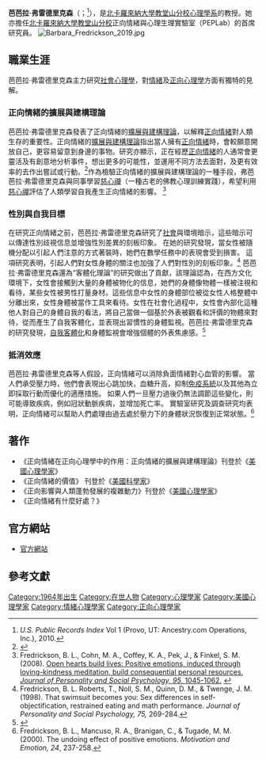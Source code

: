 '''芭芭拉·弗雷德里克森'''（{{lang-en|Barbara Lee Fredrickson}}；{{bd|1964年|6月15日}}<ref>''U.S. Public Records Index'' Vol 1 (Provo, UT: Ancestry.com Operations, Inc.), 2010.</ref>），是[[北卡羅來納大學教堂山分校|北卡羅來納大學教堂山分校]][[心理學系|心理學系]]的教授。她亦擔任[[北卡羅來納大學教堂山分校|北卡羅來納大學教堂山分校]]正向情緒與心理生理實驗室（PEPLab）的首席研究員。
[[File:Barbara_Fredrickson_2019.jpg|thumb]]

==職業生涯==
芭芭拉·弗雷德里克森主力研究[[社會心理學|社會心理學]]，對[[情緒|情緒]]及[[正向心理學|正向心理學]]方面有獨特的見解。

===正向情緒的擴展與建構理論===
芭芭拉·弗雷德里克森發表了正向情緒的[[擴展與建構理論|擴展與建構理論]]，以解釋[[正向情緒|正向情緒]]對人類生存的重要性。正向情緒的[[擴展與建構理論|擴展與建構理論]]指出當人擁有[[正向情緒|正向情緒]]時，會較願意開放自己，更容易留意到身邊的事物。研究亦顯示，正在經歷[[正向情緒|正向情緒]]的人通常會更靈活及有創意地分析事件，想出更多的可能性，並運用不同方法去面對，及更有效率的去作出嘗試或行動。<ref>{{cite journal |pmc=1693418|year=2004|last1=Fredrickson|first1=B. L.|title=The broaden-and-build theory of positive emotions|journal=Philosophical Transactions of the Royal Society B: Biological Sciences|volume=359|issue=1449|pages=1367–1378|doi=10.1098/rstb.2004.1512|pmid=15347528}}</ref>作為檢驗正向情緒的擴展與建構理論的一種手段，弗芭芭拉·弗雷德里克森與同事學習[[慈心禪|慈心禪]]（一種古老的佛教心理訓練實踐），希望利用[[慈心禪|慈心禪]]評估了人類學習自我產生正向情緒的影響。 <ref>Fredrickson, B. L., Cohn, M. A., Coffey, K. A., Pek, J., & Finkel, S. M. (2008). [http://www.unc.edu/peplab/publications/Fredrickson%20et%20al%202008.pdf Open hearts build lives: Positive emotions, induced through loving-kindness meditation, build consequential personal resources. ''Journal of Personality and Social Psychology, 95,'' 1045-1062.] {{Wayback|url=http://www.unc.edu/peplab/publications/Fredrickson%20et%20al%202008.pdf |date=20160804160855 }}</ref>

===性別與自我目標===
在研究正向情緒之前，芭芭拉·弗雷德里克森研究了[[社會|社會]]與環境暗示，這些暗示可以傳達性別歧視信息並增強性別差異的刻板印象。 在她的研究發現，當女性被隨機分配以引起人們注意的方式著裝時，她們在數學任務中的表現會受到損害。 這項研究表明，引起人們對女性身體的關注也加強了人們對性別的刻板印象。<ref>Fredrickson, B. L. Roberts, T., Noll, S. M., Quinn, D. M., & Twenge, J. M. (1998). That swimsuit becomes you: Sex differences in self-objectification, restrained eating and math performance. ''Journal of Personality and Social Psychology, 75,'' 269-284.</ref> 芭芭拉·弗雷德里克森還為“客體化理論”的研究做出了貢獻，該理論認為，在西方文化環境下，女性會接觸到大量的身體被物化的信息，她們的身體像物體一樣被注視和看待，某些女性被男性打量身材。這些信息中女性的身體部位被從女性人格整體中分離出來，女性身體被當作工具來看待。女性在社會化過程中，女性會內部化這種他人對自己的身體自我的看法，將自己當做一個基於外表被觀看和評價的物體來對待，從而產生了自我客體化，並表現出習慣性的身體監視。芭芭拉·弗雷德里克森的研究發現，[[自我客體化|自我客體化]]和身體監視會增強個體的外表焦慮感。<ref>{{cite journal|last=Fredrickson|first=B.L.|author2=Roberts, T-A.|title=Objectification Theory|url=https://archive.org/details/sim_psychology-of-women-quarterly_1997-06_21_2/page/173|journal=Psychology of Women Quarterly|date=June 1997|volume=21|issue=2|pages=173–206|doi=10.1111/j.1471-6402.1997.tb00108.x}}</ref>

===抵消效應===
芭芭拉·弗雷德里克森等人假設，正向情緒可以消除負面情緒對心血管的影響。 當人們承受壓力時，他們會表現出心跳加快，血糖升高，抑制[[免疫系統|免疫系統]]以及其他為立即採取行動而優化的適應措施。 如果人們一旦壓力過後仍無法調節這些變化，則可能導致疾病，例如冠狀動脈疾病，並增加死亡率。 實驗室研究及調查研究均表明，正向情緒可以幫助人們處理由過去處於壓力下的身體狀況恢復到正常狀態。<ref name=":2">Fredrickson, B. L., Mancuso, R. A., Branigan, C., & Tugade, M. M. (2000). [http://www.unc.edu/peplab/publications/Fredrickson,%20Mancuso,%20Branigan%20et%20al%202000.pdf ] {{Wayback|url=http://www.unc.edu/peplab/publications/Fredrickson,%20Mancuso,%20Branigan%20et%20al%202000.pdf |date=20170813192226 }} The undoing effect of positive emotions. ''Motivation and Emotion, 24'', 237-258.</ref>

==著作==
* 《正向情緒在正向心理學中的作用：正向情緒的擴展與建構理論》刊登於《[[美國心理學家|美國心理學家]]》
* 《正向情緒的價值》 刊登於《[[美國科學家|美國科學家]]》
* 《正向影響與人類蓬勃發展的複雜動力》刊登於《[[美國心理學家|美國心理學家]]》
* 《正向情緒有什麼好處？》

==官方網站==
* [http://positiveemotions.org 官方網站] {{Wayback|url=http://positiveemotions.org/ |date=20210213221627 }}

==參考文獻==
{{reflist}}

[[Category:1964年出生|Category:1964年出生]]
[[Category:在世人物|Category:在世人物]]
[[Category:心理學家|Category:心理學家]]
[[Category:美國心理學家|Category:美國心理學家]]
[[Category:情緒心理學家|Category:情緒心理學家]]
[[Category:正向心理學家|Category:正向心理學家]]